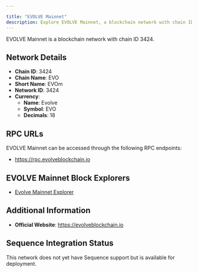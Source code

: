 ```yaml
---

title: "EVOLVE Mainnet"
description: Explore EVOLVE Mainnet, a blockchain network with chain ID 3424. Learn about its native currency, Evolve, and how to interact with the network.
---
```




EVOLVE Mainnet is a blockchain network with chain ID 3424.

## Network Details

- **Chain ID**: 3424
- **Chain Name**: EVO
- **Short Name**: EVOm
- **Network ID**: 3424
- **Currency**: 
  - **Name**: Evolve
  - **Symbol**: EVO
  - **Decimals**: 18

## RPC URLs

EVOLVE Mainnet can be accessed through the following RPC endpoints:

- https://rpc.evolveblockchain.io

## EVOLVE Mainnet Block Explorers

- [Evolve Mainnet Explorer](https://evoexplorer.com)

## Additional Information

- **Official Website**: https://evolveblockchain.io

## Sequence Integration Status

This network does not yet have Sequence support but is available for deployment.
